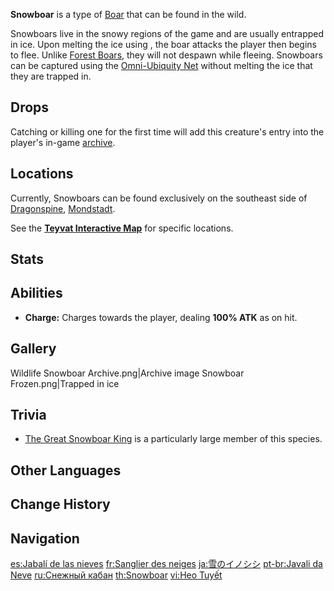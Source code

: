 {{About|the wildlife|the furnishing|Snowboar (Furnishing)}}
{{Wildlife Infobox
|image       = Snowboar Icon.png
|type        = Wildlife
|family      = Beasts
|group       = Boars
|location    = 
|description = A forest boar that makes its home in cold climates, with thicker fur than its warmer climate cousins.<br>According to scientists, although the cold, frosty conditions of its habitat required a stubborn ability to survive, it also provided an environment without any natural predators, allowing Snowboars to multiply in number unhindered. Legends say that Snowboars can live for an incredibly long time, even allowing it to grow abnormally large during such a long battle for survival.<br>People believed this species of boar to have gone extinct long ago, but as adventurers explore deeper into [[Dragonspine]], they seem to have made a new ecological discovery...
}}
'''Snowboar''' is a type of [[Boar]] that can be found in the wild.

Snowboars live in the snowy regions of the game and are usually entrapped in ice. Upon melting the ice using {{Pyro}}, the boar attacks the player then begins to flee. Unlike [[Forest Boar]]s, they will not despawn while fleeing. Snowboars can be captured using the [[Omni-Ubiquity Net]] without melting the ice that they are trapped in.

==Drops==
{{Card|Chilled Meat|2}}

Catching or killing one for the first time will add this creature's entry into the player's in-game [[archive]].

==Locations==
Currently, Snowboars can be found exclusively on the southeast side of [[Dragonspine]], [[Mondstadt]].

See the '''[https://act.hoyolab.com/ys/app/interactive-map/index.html?lang=en-us#/map/2?shown_types=313 Teyvat Interactive Map]''' for specific locations.

==Stats==
{{Enemy Stats
|resglobal = 0%
|hp_ratio  = 0.2
|hp_type   = wildlife
|atk_ratio = 1
|no_def    = 1
}}

==Abilities==
* '''Charge:''' Charges towards the player, dealing '''100% ATK''' as {{Color|Physical DMG}} on hit.

==Gallery==
<gallery>
Wildlife Snowboar Archive.png|Archive image
Snowboar Frozen.png|Trapped in ice
</gallery>

==Trivia==
* [[The Great Snowboar King]] is a particularly large member of this species.

==Other Languages==
{{Other Languages
|en      = Snowboar
|zhs     = 雪猪
|zhs_rm  = Xuězhū
|zht     = 雪豬
|zht_rm  = Xuězhū
|zh_tl   = Snow Boar
|ja      = 雪のイノシシ
|ja_rm   = Yuki no Inoshishi
|ja_tl   = Snow Wild Boar
|ko      = 설산 멧돼지
|ko_tl   = Snow Mountain Wild Boar
|es      = Jabalí de las nieves
|es_tl   = Snow Boar
|fr      = Sanglier des neiges
|fr_tl   = Snow Boar
|ru      = Снежный кабан
|ru_tl   = Snow Boar
|th      = Snowboar
|vi      = Heo Tuyết
|vi_tl   = Snow Boar
|de      = Schneeschwein
|de_tl   = Snow Swine
|id      = Snowboar
|pt      = Javali da Neve
|pt_tl   = 
|tr      = Kar Domuzu
|tr_tl   = Snow Boar
|it      = Cinghiale delle nevi
|it_tl   = 
}}

==Change History==
{{Change History|1.2}}

==Navigation==
{{Wildlife Navbox}}

[[es:Jabalí de las nieves]]
[[fr:Sanglier des neiges]]
[[ja:雪のイノシシ]]
[[pt-br:Javali da Neve]]
[[ru:Снежный кабан]]
[[th:Snowboar]]
[[vi:Heo Tuyết]]